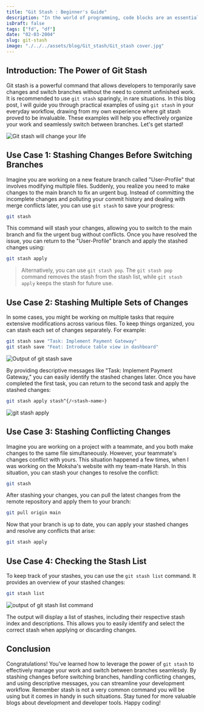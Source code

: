 ```yaml
---
title: "Git Stash : Beginner's Guide"
description: "In the world of programming, code blocks are an essential tool for sharing and explaining code snippets."
isDraft: false
tags: ["fd", "df"]
date: "02-03-2004"
slug: git-stash
image: "./../../assets/blog/Git_stash/Git_stash cover.jpg"
---
```


## Introduction: The Power of Git Stash

Git stash is a powerful command that allows developers to temporarily save changes and switch branches without the need to commit unfinished work. It is recommended to use `git stash` sparingly, in rare situations. In this blog post, I will guide you through practical examples of using `git stash` in your everyday workflow, drawing from my own experience where git stash proved to be invaluable. These examples will help you effectively organize your work and seamlessly switch between branches. Let's get started!

![Git stash will change your life](https://dev-to-uploads.s3.amazonaws.com/uploads/articles/vc8kgls7tkwkyrqws3dv.png)

## Use Case 1: Stashing Changes Before Switching Branches

Imagine you are working on a new feature branch called "User-Profile" that involves modifying multiple files. Suddenly, you realize you need to make changes to the main branch to fix an urgent bug. Instead of committing the incomplete changes and polluting your commit history and dealing with merge conflicts later, you can use `git stash` to save your progress:

```bash
git stash
```

This command will stash your changes, allowing you to switch to the main branch and fix the urgent bug without conflicts. Once you have resolved the issue, you can return to the "User-Profile" branch and apply the stashed changes using:

```bash
git stash apply
```

> Alternatively, you can use `git stash pop`. The `git stash pop` command removes the stash from the stash list, while `git stash apply` keeps the stash for future use.

## Use Case 2: Stashing Multiple Sets of Changes

In some cases, you might be working on multiple tasks that require extensive modifications across various files. To keep things organized, you can stash each set of changes separately. For example:

```bash
git stash save "Task: Implement Payment Gateway"
git stash save "Feat: Introduce table view in dashboard"
```

![Output of git stash save](https://dev-to-uploads.s3.amazonaws.com/uploads/articles/rglntj0rtzm6yfwfkr9j.png)

By providing descriptive messages like "Task: Implement Payment Gateway," you can easily identify the stashed changes later. Once you have completed the first task, you can return to the second task and apply the stashed changes:

```bash
git stash apply stash^{/<stash-name>}
```

![git stash apply](https://dev-to-uploads.s3.amazonaws.com/uploads/articles/ncnkotusqacfrikno4p3.png)

## Use Case 3: Stashing Conflicting Changes

Imagine you are working on a project with a teammate, and you both make changes to the same file simultaneously. However, your teammate's changes conflict with yours.
This situation happened a few times, when I was working on the Moksha's website with my team-mate Harsh. In this situation, you can stash your changes to resolve the conflict:

```bash
git stash
```

After stashing your changes, you can pull the latest changes from the remote repository and apply them to your branch:

```bash
git pull origin main
```

Now that your branch is up to date, you can apply your stashed changes and resolve any conflicts that arise:

```bash
git stash apply
```

## Use Case 4: Checking the Stash List

To keep track of your stashes, you can use the `git stash list` command. It provides an overview of your stashed changes:

```bash
git stash list
```

![output of git stash list command](https://dev-to-uploads.s3.amazonaws.com/uploads/articles/psxvdn3z7a17rof1xn0j.png)

The output will display a list of stashes, including their respective stash index and descriptions. This allows you to easily identify and select the correct stash when applying or discarding changes.

## Conclusion

Congratulations! You've learned how to leverage the power of `git stash` to effectively manage your work and switch between branches seamlessly. By stashing changes before switching branches, handling conflicting changes, and using descriptive messages, you can streamline your development workflow. Remember stash is not a very common command you will be using but it comes in handy in such situations.
Stay tuned for more valuable blogs about development and developer tools. Happy coding!
